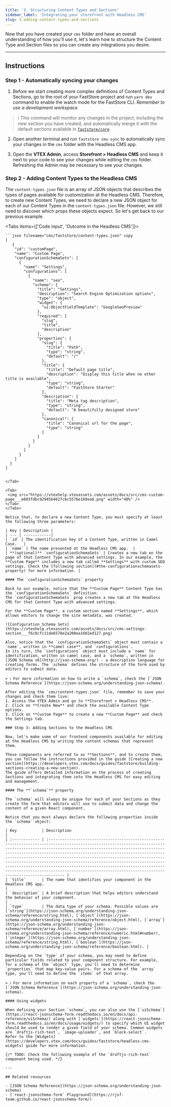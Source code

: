 ```yaml
---
title: '3. Structuring Content Types and Sections'
sidebar_label: 'Integrating your storefront with Headless CMS'
slug: 3-adding-content-types-and-sections
---
```


Now that you have created your `cms` folder and have an overall understanding of how you'll use it, let's learn how to structure the Content Type and Section files so you can create any integrations you desire.

---

## Instructions

### Step 1 - Automatically syncing your changes

1. Before we start creating more complex definitions of Content Types and Sections, go to the root of your FastStore project and run `yarn dev` command to enable the watch mode for the FastStore CLI.  _Remember to use a development workspace._

> ℹ️ This command will monitor any changes in the project, including the new section you have created, and automatically merge it with the default sections available in [`faststore/core`](https://developers.vtex.com/docs/guides/faststore/project-structure-overview).

2. Open another terminal and run `faststore cms-sync` to automatically sync your changes in the `cms` folder with the Headless CMS app.

2. Open the **VTEX Admin**, access **Storefront > Headless CMS** and keep it next to your code to see your changes while editing the `cms` folder. Refreshing the Admin may be necessary to see your changes.

### Step 2 - Adding Content Types to the Headless CMS

The `content-types.json` file is an array of JSON objects that describes the types of pages available for customization at the Headless CMS. Therefore, to create new Content Types, we need to declare a new JSON object for each of our Content Types in the `content-types.json` file. However, we still need to discover which props these objects expect. So let's get back to our previous example.

<Tabs items={['Code input', 'Outcome in the Headless CMS']}>
  <Tab>

    ```json filename="cms/faststore/content-types.json" copy
    [
       {
        "id": "customPage",
        "name": "Custom Page",
        "configurationSchemaSets": [
          {
            "name": "Settings",
            "configurations": [
              {
                "name": "seo",
                "schema": {
                  "title": "Settings",
                  "description": "Search Engine Optimization options",
                  "type": "object",
                  "widget": {
                    "ui:ObjectFieldTemplate": "GoogleSeoPreview"
                  },
                  "required": [
                    "slug",
                    "title",
                    "description"
                  ],
                  "properties": {
                    "slug": {
                      "title": "Path",
                      "type": "string",
                      "default": "/"
                    },
                    "title": {
                      "title": "Default page title",
                      "description": "Display this title when no other title is available",
                      "type": "string",
                      "default": "FastStore Starter"
                    },
                    "description": {
                      "title": "Meta tag description",
                      "type": "string",
                      "default": "A beautifully designed store"
                    },
                    "canonical": {
                      "title": "Canonical url for the page",
                      "type": "string"
                    }
                  }
                }
              }
            ]
          }
        ]
      }
    ]

   ```
   
  </Tab>

  <Tab>
    <img src="https://vtexhelp.vtexassets.com/assets/docs/src/cms-custom-page___e603fdbc92945b4627c6c5576e169ea6.png" width="40%" />
  </Tab>
</Tabs>

Notice that, to declare a new Content Type, you must specify at least the following three parameters:

| Key | Description |
| --- | ------------|
| `id` | The identification key of a Content Type, written in Camel Case.   |
| `name` | The name presented at the Headless CMS app.  |
| **(optional)** `configurationSchemaSets` | Creates a new tab on the page of that Content Type with advanced settings. In our example, the **Custom Page** includes a new tab called **Settings** with custom SEO settings. Check the [following section](#the-configurationschemasets-property) for more information. |

#### The `configurationSchemaSets` property

Back to our example, notice that the **Custom Page** Content Type has the `configurationSchemaSets` definition. 
The `configurationSchemaSets` prop creates a new tab at the Headless CMS for that Content Type with advanced settings.

For the **Custom Page**, a custom section named **Settings**, which allows editors to change the site metadata, was created.

![Configuration Schema Sets](https://vtexhelp.vtexassets.com/assets/docs/src/cms-settings-section___f6c8cfc11de6578e2a208ea1602ed127.png) 

Also, notice that the `configurationSchemaSets` object must contain a `name`, written in **camel case**, and `configurations`. 
In its turn, the `configurations` object must include a `name` for identification, written in camel case, and a `schema`, written in [JSON Schema v6](http://json-schema.org/) - a description language for creating forms. The `schema` defines the structure of the form used by editors to submit data.

> ℹ️ For more information on how to write a `schema`, check the [`JSON Schema Reference`](https://json-schema.org/understanding-json-schema).

After editing the `cms/content-types.json` file, remember to save your changes and check them live:
1. Access the VTEX Admin and go to **Storefront > Headless CMS**. 
2. Click on **Create New** and check the available Content Type options. 
3. Click on **Custom Page** to create a new **Custom Page** and check the Settings tab.

### Step 3: Adding Sections to the Headless CMS

Now, let's make some of our frontend components available for editing at the Headless CMS by writing the content schemas that represent them.

These components are referred to as **Sections**, and to create them, 
you can follow the instructions provided in the guide [Creating a new section](https://developers.vtex.com/docs/guides/faststore/building-sections-creating-a-new-section). 
The guide offers detailed information on the process of creating Sections and integrating them into the Headless CMS for easy editing and management.

#### The **`schema`** property

The `schema` will always be unique for each of your Sections as they create the form that editors will use to submit data and change the content of a given React component.

Notice that you must always declare the following properties inside the `schema` object:

| Key           | Description                                                                                                                                                                                                                                                                                                                                                                                                                                                                                                                                                                              |
| :------------ | :--------------------------------------------------------------------------------------------------------------------------------------------------------------------------------------------------------------------------------------------------------------------------------------------------------------------------------------------------------------------------------------------------------------------------------------------------------------------------------------------------------------------------------------------------------------------------------------- |
| `title`       | The name that identifies your component in the Headless CMS app.                                                                                                                                                                                                                                                                                                                                                                                                                                                                                                                     |
| `description` | A brief description that helps editors understand the behavior of your component.                                                                                                                                                                                                                                                                                                                                                                                                                                                                                                        |
| `type`        | The data type of your schema. Possible values are [`string`](https://json-schema.org/understanding-json-schema/reference/string.html), [`object`](https://json-schema.org/understanding-json-schema/reference/object.html), [`array`](https://json-schema.org/understanding-json-schema/reference/array.html), [`number`](https://json-schema.org/understanding-json-schema/reference/numeric.html#number), [`integer`](https://json-schema.org/understanding-json-schema/reference/string.html), [`boolean`](https://json-schema.org/understanding-json-schema/reference/boolean.html). |

Depending on the `type` of your schema, you may need to define particular fields related to your component structure. For example, for a schema of the `object` type, you'll need to determine `properties` that map key-value pairs. For a schema of the `array` type, you'll need to define the `items` of that array.

> ℹ️ For more information on each property of a `schema`, check the [`JSON Schema Reference`](https://json-schema.org/understanding-json-schema).

#### Using widgets

When defining your Section `schema`, you can also use the [`uiSchema`](https://react-jsonschema-form.readthedocs.io/en/docs/api-reference/uiSchema/) along with [`widgets`](https://react-jsonschema-form.readthedocs.io/en/docs/usage/widgets/) to specify which UI widget should be used to render a given field of your schema. Common widgets are `draftjs-rich-text`, `image-uploader`, and `block-select`.
Refer to the [Widgets](https://developers.vtex.com/docs/guides/faststore/headless-cms-widgets) guide for more information.

{/* TODO: Check the following example of the `draftjs-rich-text` component being used. */}

---

## Related resources

- [JSON Schema Reference](https://json-schema.org/understanding-json-schema)
- [`react-jsonschema-form` Playground](https://rjsf-team.github.io/react-jsonschema-form/)
